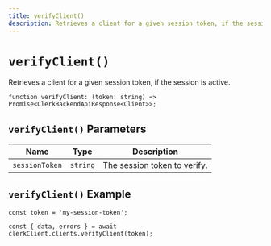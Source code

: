 ```yaml
---
title: verifyClient()
description: Retrieves a client for a given session token, if the session is active.
---
```


# `verifyClient()`

Retrieves a client for a given session token, if the session is active.

```tsx
function verifyClient: (token: string) => Promise<ClerkBackendApiResponse<Client>>;
```

## `verifyClient()` Parameters

| Name | Type | Description |
| --- | --- | --- |
| `sessionToken` | `string` | The session token to verify. |

## `verifyClient()` Example

```tsx
const token = 'my-session-token';

const { data, errors } = await clerkClient.clients.verifyClient(token);
```